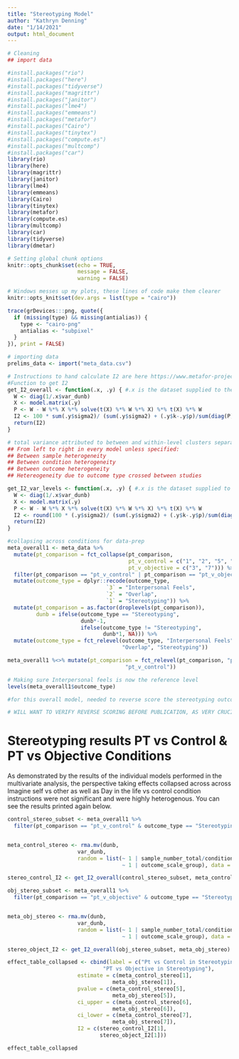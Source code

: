 ```yaml
---
title: "Stereotyping Model"
author: "Kathryn Denning"
date: "1/14/2021"
output: html_document
---
```


```r
# Cleaning
## import data

#install.packages("rio")
#install.packages("here")
#install.packages("tidyverse")
#install.packages("magrittr")
#install.packages("janitor")
#install.packages("lme4")
#install.packages("emmeans")
#install.packages("metafor")
#install.packages("Cairo")
#install.packages("tinytex")
#install.packages("compute.es")
#install.packages("multcomp")
#install.packages("car")
library(rio)
library(here)
library(magrittr)
library(janitor)
library(lme4)
library(emmeans)
library(Cairo)
library(tinytex)
library(metafor)
library(compute.es)
library(multcomp)
library(car)
library(tidyverse)
library(dmetar)

# Setting global chunk options
knitr::opts_chunk$set(echo = TRUE,
                      message = FALSE,
                      warning = FALSE)

# Windows messes up my plots, these lines of code make them clearer
knitr::opts_knit$set(dev.args = list(type = "cairo"))

trace(grDevices:::png, quote({
  if (missing(type) && missing(antialias)) {
    type <- "cairo-png"
    antialias <- "subpixel"
  }
}), print = FALSE)

# importing data
prelims_data <- import("meta_data.csv") 
```

```r
# Instructions to hand calculate I2 are here https://www.metafor-project.org/doku.php/tips:i2_multilevel_multivariate
#Function to get I2
get_I2_overall <- function(.x, .y) { #.x is the dataset supplied to the rma.mv function, .y is the output of that function
  W <- diag(1/.x$var_dunb)
  X <- model.matrix(.y)
  P <- W - W %*% X %*% solve(t(X) %*% W %*% X) %*% t(X) %*% W
  I2 <- 100 * sum(.y$sigma2)/ (sum(.y$sigma2) + (.y$k-.y$p)/sum(diag(P)))
  return(I2)
}

# total variance attributed to between and within-level clusters separately
## From left to right in every model unless specified:
## Between sample heterogeneity
## Between condition heterogeneity
## Between outcome heterogeneity
## Hetereogeneity due to outcome type crossed between studies

get_I2_var_levels <- function(.x, .y) { #.x is the dataset supplied to the rma.mv function, .y is the output of that function
  W <- diag(1/.x$var_dunb)
  X <- model.matrix(.y)
  P <- W - W %*% X %*% solve(t(X) %*% W %*% X) %*% t(X) %*% W
  I2 <- round(100 * (.y$sigma2)/ (sum(.y$sigma2) + (.y$k-.y$p)/sum(diag(P))), digits = 2)
  return(I2)
}
```

```r
#collapsing across conditions for data-prep
meta_overall1 <- meta_data %>% 
  mutate(pt_comparison = fct_collapse(pt_comparison, 
                                      pt_v_control = c("1", "2", "5", "6"),
                                      pt_v_objective = c("3", "7"))) %>% 
  filter(pt_comparison == "pt_v_control" | pt_comparison == "pt_v_objective") %>% 
  mutate(outcome_type = dplyr::recode(outcome_type,
                               `3` = "Interpersonal Feels",
                               `2` = "Overlap",
                               `1` = "Stereotyping")) %>% 
  mutate(pt_comparison = as.factor(droplevels(pt_comparison)),
         dunb = ifelse(outcome_type == "Stereotyping",
                       dunb*-1,
                       ifelse(outcome_type != "Stereotyping",
                              dunb*1, NA))) %>% 
  mutate(outcome_type = fct_relevel(outcome_type, "Interpersonal Feels",
                                    "Overlap", "Stereotyping"))

meta_overall1 %<>% mutate(pt_comparison = fct_relevel(pt_comparison, "pt_v_objective",
                                     "pt_v_control"))

# Making sure Interpersonal feels is now the reference level
levels(meta_overall1$outcome_type)

#for this overall model, needed to reverse score the stereotyping outcome again; the initial reverse score had made higher scores on the scale = more stereotyping (the more popular direction of research); the other outcome categories meant higher scores = more positive outcomes. For the same analysis, they should all be going in the same direction.

# WILL WANT TO VERIFY REVERSE SCORING BEFORE PUBLICATION, AS VERY CRUCIAL
```

# Stereotyping results PT vs Control & PT vs Objective Conditions

As demonstrated by the results of the individual models performed in the multivariate analysis, the perspective taking effects collapsed across across Imagine self vs other as well as Day in the life vs control condition instructions were not significant and were highly heterogenous. You can see the results printed again below.

```r
control_stereo_subset <- meta_overall1 %>% 
  filter(pt_comparison == "pt_v_control" & outcome_type == "Stereotyping")


meta_control_stereo <- rma.mv(dunb, 
                      var_dunb, 
                      random = list(~ 1 | sample_number_total/conditions_within_sample_var/outcomes_within_sample_var, 
                                    ~ 1 | outcome_scale_group), data = control_stereo_subset )

stereo_control_I2 <- get_I2_overall(control_stereo_subset, meta_control_stereo)
```

```r
obj_stereo_subset <- meta_overall1 %>% 
  filter(pt_comparison == "pt_v_objective" & outcome_type == "Stereotyping")


meta_obj_stereo <- rma.mv(dunb, 
                      var_dunb, 
                      random = list(~ 1 | sample_number_total/conditions_within_sample_var/outcomes_within_sample_var, 
                                    ~ 1 | outcome_scale_group), data = obj_stereo_subset)

stereo_object_I2 <- get_I2_overall(obj_stereo_subset, meta_obj_stereo)
```

```r
effect_table_collapsed <- cbind(label = c("Pt vs Control in Stereotyping", 
                              "PT vs Objective in Stereotyping"),
                      estimate = c(meta_control_stereo[1],
                                 meta_obj_stereo[1]),
                      pvalue = c(meta_control_stereo[5],
                                 meta_obj_stereo[5]),
                      ci_upper = c(meta_control_stereo[6],
                                 meta_obj_stereo[6]),
                      ci_lower = c(meta_control_stereo[7],
                                 meta_obj_stereo[7]),
                      I2 = c(stereo_control_I2[1],
                             stereo_object_I2[1]))

effect_table_collapsed
```